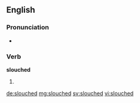 ==English==

===Pronunciation===
* {{rhymes|aʊtʃt}}

===Verb===
'''slouched'''

# {{en-past of|slouch}}

[[de:slouched]]
[[mg:slouched]]
[[sv:slouched]]
[[vi:slouched]]